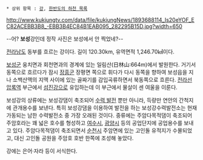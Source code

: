  * 상위 항목 : [[강]], [[한반도의 하천 목록]]

{{{+1 寶城江 / Boseong river }}}
 
http://www.kukjungtv.com/data/file/kukjungNews/1893688114_Is20eYOF_EC82ACEBB3B8_-EBB3B4EC84B1EAB095_282295B15D.jpg?width=650

--어? '''보성'''강인데 정작 사진은 보성에서 안 찍었네?--

[[전라남도]] 동부를 흐르는 강이다. 길이 120.30km, 유역면적 1,246.70㎢이다. 

[[보성군]] 웅치면과 회천면과의 경계에 있는 일림산(日林山:664m)에서 발원한다. 거기서 동쪽으로 흐르다가 잠시 [[장흥군]] 장평면 쪽으로 휘다가 다시 동쪽을 향하여 보성읍을 지나 소백산맥의 지맥 사이에 있는 골짜기를 감입곡류하면서 북동쪽으로 흐른다. [[전라선]] [[압록역]] 부근에서 [[섬진강]]으로 유입하는데 이 부근에서 물살이 센 여울을 이룬다. 

보성강의 상류에는 보성강댐이 축조되어 [[수력 발전]] 뿐만 아니라, 득량만 연안의 간척지에 관개용수를 보낸다. 특히 보성강댐을 이용하여 발전을 하는 보성강수력발전소는 현재 가동되는 남한 수력발전소 중 가장 오래된 것이다. 중류에는 주암다목적댐이 축조되어 주암호라는 꽤 넓은 호수를 형성하고 [[여수시]], [[광양시]] 등의 공업단지에 공업용수를 보내고 있다. 주암다목적댐이 축조되면서 [[순천시]] 주암면에 있는 고인돌 유적지가 수몰되었고, 대신 고인돌 공원을 주암호 호반 한쪽에 조성해 놓았다.

강에는 은어·자라 등이 서식한다.
